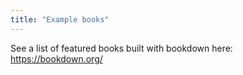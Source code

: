 ```yaml
---
title: "Example books"
---
```


See a list of featured books built with bookdown here: <https://bookdown.org/>
